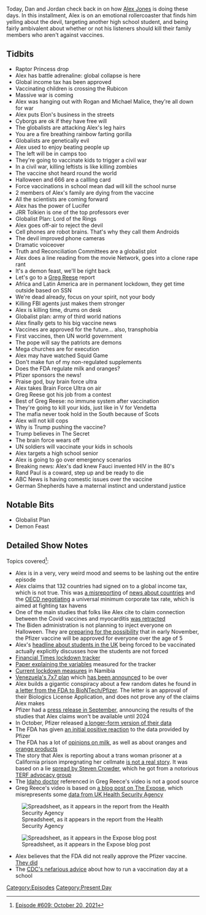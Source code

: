 {{DEFAULTSORT:
    #_EPISODE_0609:October 20, 2021
}}{{Episode
    | title           = October 20, 2021
    | caption         = Listen to this episode on [https://knowledgefight.libsyn.com/609-october-20-2021 Libsyn] [https://open.spotify.com/episode/5khf3IKXGx27uboBdu0fAi Spotify], Read the [[Transcript/609: October 20, 2021|Unofficial Transcript]]
    | episodeNumber   = 609
    | length          = 02:39:29
    | airDate         = October 25, 2021
    | coverageDate    = October 20, 2021
    | episodeType     = [[:Category:Present Day|Present Day]]
    | appearance      = [[Joe Rogan]], [[Michael Malice]], [[Elon Musk]], [[Greg Reese]]
    | oocDrop         = Christ is the groom, we are the bride; I'm not saying you should kill your family
    | previousEpisode = [[608: Jordan Takes The Wheel 7]]
    | nextEpisode     = [[610: June 23, 2003]]
}}

{{Stub}}

Today, Dan and Jordan check back in on how [[Alex Jones]] is doing these days. In this installment, Alex is on an emotional rollercoaster that finds him yelling about the devil, targeting another high school student, and being fairly ambivalent about whether or not his listeners should kill their family members who aren't against vaccines.

==Tidbits==

*Raptor Princess drop
*Alex has battle adrenaline: global collapse is here
*Global income tax has been approved
*Vaccinating children is crossing the Rubicon
*Massive war is coming
*Alex was hanging out with Rogan and Michael Malice, they're all down for war
*Alex puts Elon's business in the streets
*Cyborgs are ok if they have free will
*The globalists are attacking Alex's leg hairs
*You are a fire breathing rainbow farting gorilla
*Globalists are genetically evil
*Alex used to enjoy beating people up
*The left will be in camps too
*They're going to vaccinate kids to trigger a civil war
*In a civil war, killing leftists is like killing zombies
*The vaccine shot heard round the world
*Halloween and 666 are a callling card
*Force vaccinations in school mean dad will kill the school nurse
*2 members of Alex's family are dying from the vaccine
*All the scientists are coming forward
*Alex has the power of Lucifer
*JRR Tolkien is one of the top professors ever
*Globalist Plan: Lord of the Rings
*Alex goes off-air to reject the devil
*Cell phones are robot brains. That's why they call them Androids
*The devil improved phone cameras
*Dramatic voiceover
*Truth and Reconciliation Committees are a globalist plot
*Alex does a line reading from the movie Network, goes into a clone rape rant
*It's a demon feast, we'll be right back
*Let's go to a [[Greg Reese]] report
*Africa and Latin America are in permanent lockdown, they get time outside based on SSN
*We're dead already, focus on your spirit, not your body
*Killing FBI agents just makes them stronger
*Alex is killing time, drums on desk
*Globalist plan: army of third world nations
*Alex finally gets to his big vaccine news
*Vaccines are approved for the future... also, transphobia
*First vaccines, then UN world government
*The pope will say the patriots are demons
*Mega churches are for execution
*Alex may have watched Squid Game
*Don't make fun of my non-regulated supplements
*Does the FDA regulate milk and oranges?
*Pfizer sponsors the news!
*Praise god, buy brain force ultra
*Alex takes Brain Force Ultra on air
*Greg Reese got his job from a contest
*Best of Greg Reese: no immune system after vaccination
*They're going to kill your kids, just like in V for Vendetta
*The mafia never took hold in the South because of Scots
*Alex will not kill cops
*Why is Trump pushing the vaccine?
*Trump believes in The Secret
*The brain force wears off
*UN soldiers will vaccinate your kids in schools
*Alex targets a high school senior
*Alex is going to go over emergency scenarios
*Breaking news: Alex's dad knew Fauci invented HIV in the 80's
*Rand Paul is a coward, step up and be ready to die
*ABC News is having comestic issues over the vaccine
*German Shepherds have a maternal instinct and understand justice

==Notable Bits==

*Globalist Plan
*Demon Feast

==Detailed Show Notes==

Topics covered<ref>[https://knowledgefight.com/research/2021/10/24/episode-609-october-20-2021 Episode #609: October 20, 2021]</ref>:

*Alex is in a very, very weird mood and seems to be lashing out the entire episode
*Alex claims that 132 countries had signed on to a global income tax, which is not true. This was [https://home.treasury.gov/news/press-releases/jy0419 a misreporting] of [https://www.nytimes.com/2021/10/08/business/oecd-global-minimum-tax.html news about countries] and the [https://www.oecd.org/tax/beps/statement-on-a-two-pillar-solution-to-address-the-tax-challenges-arising-from-the-digitalisation-of-the-economy-october-2021.pdf OECD negotiating] a universal minimum corporate tax rate, which is aimed at fighting tax havens
*One of the main studies that folks like Alex cite to claim connection between the Covid vaccines and myocarditis [https://www.reuters.com/article/factcheck-preprint-myocarditiswithdrawn/fact-check-pre-print-study-that-claimed-1-in-1000-risk-of-myocarditis-following-covid-19-vaccine-was-withdrawn-due-to-miscalculation-idUSL1N2QX1WS was retracted]
*The Biden administration is not planning to inject everyone on Halloween. They are [https://www.whitehouse.gov/briefing-room/statements-releases/2021/10/20/fact-sheet-biden-administration-announces-update-on-operational-planning-for-covid-19-vaccinations-for-kids-ages-5-11/ preparing for the possibility] that in early November, the Pfizer vaccine will be approved for everyone over the age of 5
*Alex's [https://www.theguardian.com/education/2021/sep/15/covid-teams-can-vaccinate-pupils-against-parents-wishes-schools-told headline about students in the UK] being forced to be vaccinated actually explicitly discusses how the students are not forced
*[https://ig.ft.com/coronavirus-lockdowns/ Financial Times lockdown tracker]
*[https://www.bsg.ox.ac.uk/sites/default/files/2020-04/BSG-WP-2020-032-v5.0.pdf Paper explaining the variables] measured for the tracker
*[https://na.usembassy.gov/covid-19-information/ Current lockdown measures] in Namibia
*[https://www.garda.com/crisis24/news-alerts/508956/venezuela-authorities-impose-flexible-covid-19-related-restrictions-through-aug-8-update-56 Venezuela's 7x7 plan] which [https://venezuelanalysis.com/news/15355 has been announced] to be over
*Alex builds a gigantic conspiracy about a few random dates he found in [https://www.fda.gov/media/151710/download a letter from the FDA to BioNTech/Pfizer]. The letter is an approval of their Biologics License Application, and does not prove any of the claims Alex makes
*Pfizer had a [https://www.pfizer.com/news/press-release/press-release-detail/pfizer-and-biontech-announce-positive-topline-results press release in September], announcing the results of the studies that Alex claims won't be available until 2024
*In October, Pfizer released [https://www.fda.gov/media/153409/download a longer-form version of their data]
*The FDA has given [https://www.npr.org/sections/coronavirus-live-updates/2021/10/23/1048660468/fda-pfizer-vaccine-kids-effective an initial positive reaction] to the data provided by Pfizer
*The FDA has a lot of [https://www.fda.gov/media/140394/download opinions on milk], as well as about oranges and [https://www.fda.gov/regulatory-information/search-fda-guidance-documents/cpg-sec-550575-marmalade orange products]
*The story that Alex is reporting about a trans woman prisoner at a California prison impregnating her cellmate [https://www.politifact.com/factchecks/2021/aug/18/viral-image/no-transgender-woman-didnt-impregnate-another-inma/ is not a real story]. It was based on a lie [https://mashable.com/article/steven-crowder-youtube-suspension-transgender-inmate-misinfo spread by Steven Crowder], which he got from a notorious [https://www.nbcnews.com/feature/nbc-out/conservative-group-hosts-anti-transgender-panel-feminists-left-n964246 TERF advocacy group]
*The [https://healthfeedback.org/claimreview/no-scientific-evidence-for-claim-by-pathologist-ryan-cole-that-covid-19-vaccines-weaken-the-immune-system/ Idaho doctor] referenced in Greg Reece's video is not a good source
*Greg Reece's video is based on [https://theexpose.uk/2021/10/09/risk-of-death-due-to-covid-increases-among-fully-vaccinated-18-29-year-olds/ a blog post on The Expose], which misrepresents some [https://assets.publishing.service.gov.uk/government/uploads/system/uploads/attachment_data/file/1023849/Vaccine_surveillance_report_-_week_40.pdf data from UK Health Security Agency]

[[File:https://images.squarespace-cdn.com/content/v1/58bc3c86b8a79bbdc67b182c/b110f8b4-2459-4c0f-9988-7887988267f6/HSAVersion.JPG|thumb|none|alt=Spreadsheet, as it appears in the report from the Health Security Agency|Spreadsheet, as it appears in the report from the Health Security Agency]]

[[File:https://images.squarespace-cdn.com/content/v1/58bc3c86b8a79bbdc67b182c/7822dd90-4176-42ed-a3a5-14cf15c257fd/ExposeVersion.JPG|thumb|none|alt=Spreadsheet, as it appears in the Expose blog post|Spreadsheet, as it appears in the Expose blog post]]

*Alex believes that the FDA did not really approve the Pfizer vaccine. [https://www.fda.gov/news-events/press-announcements/fda-approves-first-covid-19-vaccine They did]
*The [https://www.cdc.gov/vaccines/covid-19/planning/school-located-clinics.html CDC's nefarious advice] about how to run a vaccination day at a school

[[Category:Episodes]]
[[Category:Present Day]]
